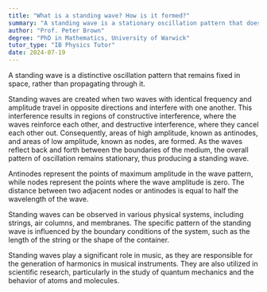 ```yaml
---
title: "What is a standing wave? How is it formed?"
summary: "A standing wave is a stationary oscillation pattern that does not move through space, characterized by fixed nodes and antinodes where the amplitude varies."
author: "Prof. Peter Brown"
degree: "PhD in Mathematics, University of Warwick"
tutor_type: "IB Physics Tutor"
date: 2024-07-19
---
```


A standing wave is a distinctive oscillation pattern that remains fixed in space, rather than propagating through it.

Standing waves are created when two waves with identical frequency and amplitude travel in opposite directions and interfere with one another. This interference results in regions of constructive interference, where the waves reinforce each other, and destructive interference, where they cancel each other out. Consequently, areas of high amplitude, known as antinodes, and areas of low amplitude, known as nodes, are formed. As the waves reflect back and forth between the boundaries of the medium, the overall pattern of oscillation remains stationary, thus producing a standing wave.

Antinodes represent the points of maximum amplitude in the wave pattern, while nodes represent the points where the wave amplitude is zero. The distance between two adjacent nodes or antinodes is equal to half the wavelength of the wave.

Standing waves can be observed in various physical systems, including strings, air columns, and membranes. The specific pattern of the standing wave is influenced by the boundary conditions of the system, such as the length of the string or the shape of the container.

Standing waves play a significant role in music, as they are responsible for the generation of harmonics in musical instruments. They are also utilized in scientific research, particularly in the study of quantum mechanics and the behavior of atoms and molecules.
    